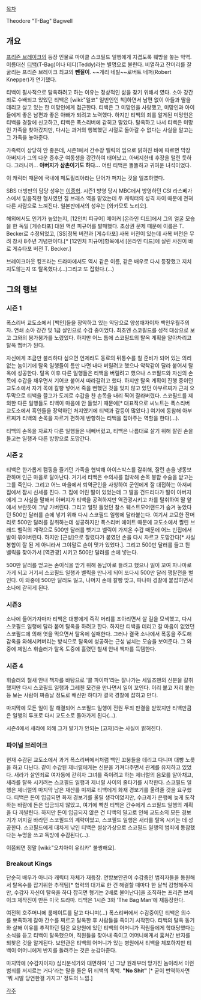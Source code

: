 [[목차]]

Theodore "T-Bag" Bagwell 

== 개요 ==
[[프리즌 브레이크]]의 등장 인물로 마이클 스코필드 일행에게 지겹도록 훼방을 놓는 악역. 이름대신 [[티백]](T-Bag)이나 테디(Teddy)라는 별명으로 불린다. 비열하고 잔머리를 잘 굴리는 프리즌 브레이크 최고의 '''뺀질이'''. ~~게리 네빌~~로버트 네퍼(Robert Knepper)가 연기했다. 

티백이 필사적으로 탈옥하려고 하는 이유는 정상적인 삶을 찾기 위해서 였다. 소아 강간죄로 수배되고 있었던 티백은 [wiki:"일코" 일반인인 척]하면서 남편 없이 아들과 딸을 데리고 살고 있는 한 미망인에게 접근한다. 티백은 그 미망인을 사랑했고, 미망인과 아이들에게 좋은 남편과 좋은 아빠가 되려고 노력했다. 하지만 티백의 죄를 알게된 미망인은 티백을 경찰에 신고하고, 티백은 폭스리버에 갇히고 말았다. 탈옥하고 나서 티백은 미망인 가족을 찾아갔지만, 다시는 과거의 행복했던 시절로 돌아갈 수 없다는 사실을 알고는 그 가족을 놓아준다.

가족력이 상당히 안 좋은데, 시즌1에서 간수장 벨릭의 입으로 밝혀진 바에 따르면 막장 아버지가 그의 다운 증후군 여동생을 강간하여 태어났고, 아버지한테 후장을 털린 듯하다. 그러니까... '''아버지가 삼촌이기도 하다...''' 어린 티백은 똘똘하고 귀여운 녀석이었다.

이 캐릭터 때문에 국내에 페도필리아라는 단어가 퍼지는 것을 일조하였다.

SBS 더빙판의 담당 성우는 [[이종혁]]. 시즌1 방영 당시 MBC에서 방영하던 CSI 라스베가스에서 믿음직한 형사였던 짐 브래스 역을 맡았는데 두 캐릭터의 성격 차이 때문에 전혀 다른 사람으로 느껴진다. 일본판에서의 성우는 [와카모토 노리오].

해외에서도 인기가 높았는지, [12인치 피규어] 메이커 [온라인 디드]에서 그의 얼굴 모습을 한 독일 [게슈타포] 대원 액션 피규어를 발매했다. 초상권 문제 때문에 이름은 T. Becker로 수정되었고, [SS]정복 버전과 [게슈타포] 사복 버전이 있는데 사복 버전은 무려 창사 8주년 기념판이다.[* [12인치 피규어]항목에서 [온라인 디드]에 실린 사진이 바로 게슈타포 버전 T. Becker.] 

브레이크아웃 킹즈라는 드라마에서도 역시 같은 이름, 같은 배우로 다시 등장했고 지치지도않는지 또 탈옥했다.(...)그리고 또 잡혔다.(...)

== 그의 행보 ==
=== 시즌 1 ===
폭스리버 교도소에서 [백인]들을 장악하고 있는 악당으로 양성애자이자 백인우월주의자. 연쇄 소아 강간 및 1급 살인으로 수감 중이었다. 최초엔 스코필드를 성적 대상으로 보고 그와의 붕가붕가를 노렸었다. 하지만 어느 틈에 스코필드의 탈옥 계획을 알아차리고 탈옥 멤버가 된다. 

자신에게 조금만 불리하다 싶으면 언제라도 동료의 뒤통수를 칠 준비가 되어 있는 의리없는 놈이기에 탈옥 일행들이 틈만 나면 내다 버릴려고 했으나 악착같이 달라 붙어서 탈옥에 성공한다. 탈옥 이후 다른 일행들은 티백을 버릴려고 했으나 스코필드와 자신의 손목에 수갑을 채우면서 기어코 붙어서 따라갈려고 했다. 하지만 탈옥 계획이 진행 중이던 교도소에서 자기 목에 칼빵 넣어서 죽을 뻔했던 것을 잊지 않고 있던 아부르찌가 근처 오두막으로 티백을 끌고가 도끼로 수갑을 찬 손목을 내리 찍어 잘라버렸다. 스코필드를 제외한 다른 일행들도 티백이 마음에 안 들었기 때문에[* 대표적으로 씨노트는 폭스리버 교도소에서 흑인들을 장악하던 처지였기에 티백과 갈등이 많았다.] 여기에 동참해 아부르찌가 티백의 손목을 자르기 편하게 반항하는 티백을 잡아주는 역할을 한다(...). 
  
티백의 손목을 자르자 다른 일행들은 내빼버렸고, 티백은 나름대로 살기 위해 잘린 손을 들고는 일행과 다른 방향으로 도망간다.

=== 시즌 2 ===
티백은 한가롭게 캠핑을 즐기던 가족을 협박해 아이스박스를 갈취해, 잘린 손을 냉동보관하며 인근 마을로 달아난다. 거기서 티백은 수의사를 협박해 손목 봉합 수술을 받고는 그를 죽인다. 그리고 어느 마을에서 퇴역군인을 사칭하여 군인에게 잘 대접하는 아저씨 집에서 잠시 신세를 진다. 그 집에 어린 딸이 있었는데 그 딸을 건드리다가 딸이 아버지에게 그 사실을 말해서 아버지가 티백을 공격하지만 역관광시키고 차를 탈취하여 딸 앞에서 보란듯이 그냥 가버린다. 그리고 얼핏 들었던 찰스 웨스트모어랜드가 숨겨 놓았다던 500만 달러를 손에 넣기 위해 다시 스코필드 일행에 달라붙는다. 여기서 교묘한 잔머리로 500만 달러를 갈취하는데 성공하지만 폭스리버 에이트 때문에 교도소에서 짤린 브래드 벨릭의 계략으로 500만 달러를 뺏기고 벨릭이 가져온 수갑 때문에 어느 빈집에서 발이 묶여버린다. 하지만 [근성]으로 잘렸다가 붙였던 손을 다시 자르고 도망간다[* 사실 봉합이 잘 된 게 아니라서 그야말로 손이 맛가 있었다.]. 그리고 500만 달러를 들고 튄 벨릭을 찾아가서 [역관광] 시키고 500만 달러를 손에 넣는다.  

500만 달러를 얻고는 손이식을 받기 위해 동남아로 뜰려고 했으나 일이 꼬여 파나마로 가게 되고 거기서 스코필드 일행과 벨릭을 만나게 되어 또다시 500만 달러 쟁탈전을 벌인다. 이 와중에 500만 달러도 잃고, 나머지  손에 칼빵 맞고, 파나마 경찰에 붙잡히면서 소나에 갇히게 된다.  

=== 시즌3 ===
소나에 들어가자마자 티백은 대빵에게 즉각 머리를 조아리면서 살 길을 모색했고, 다시 스코필드 일행에 달라 붙어 탈옥을 하려고 한다. 하지만 티백을 데리고 갈 마음이 없었던 스코필드에 의해 엿을 먹으면서 탈옥에 실패한다. 그러나 결국 소나에서 폭동을 주도해 감옥을 와해시켜버리는 방식으로 탈옥에 성공하는 근성 넘치는 모습을 보여준다. 그 와중에 제임스 휘슬러가 탈옥 도중에 흘렸던 철새 안내 책자를 득템한다.

=== 시즌 4 ===
휘슬러의 철새 안내 책자를 바탕으로 '콜 파이퍼'라는 잘나가는 세일즈맨의 신분을 갈취했지만 다시 스코필드 일행과 그레첸 모건을 만나면서 일이 꼬인다. 이리 붙고 저리 붙는 등 보는 사람이 짜증날 정도로 배신만 하다가 결국 경찰에 잡히고 만다. 

마지막에 모든 일이 잘 해결되어 스코필드 일행이 전원 무죄 판결을 받았지만 티백만큼은 일행의 투표로 다시 교도소로 돌아가게 된다(...). 

시즌4에서 새라에 의해 그가 발기가 안되는 [고자]라는 사실이 밝혀진다.

=== 파이널 브레이크 ===
현재 수감된 교도소에서 과거 폭스리버에서처럼 백인 꼬붕들을 데리고 다니며 대빵 노릇을 하고 다닌다. 같이 수감된 제너럴에게는 신문을 가져다주면서 관계를 유지하고 있었다. 새라가 살인죄로 여자동에 갇히자 그녀를 죽이려고 하는 제너럴의 음모를 알아채고, 새라를 탈옥 시키려는 스코필드 일행과 제너럴 사이의 줄타기를 시작한다. 스코필드 일행은 제너럴의 마지막 남은 재산를 미끼로 티백에게 화재 경보기를 울려줄 것을 요구했다. 티백은 돈이 입금되면 화재 경보기를 울릴 생각이었지만, 수크레가 은행에 늦게 도착하는 바람에 돈은 입금되지 않았고, 여기에 빡친 티백은 간수에게 스코필드 일행의 계획을 다 까발린다. 하지만 돈이 입금되지 않은 건 티백의 밀고로 인해 교도소의 모든 경보기가 꺼지길 바라던 스코필드의 계략이었고, 스코필드 일행은 새라를 탈옥 시키는 데 성공한다. 스코필드에게 대차게 낚인 티백은 설상가상으로 스코필드 일행의 범죄에 동참했다는 누명을 쓰고 독방에 수감된다(...).

이쯤되면 정말 [wiki:"오치아이 유리카" 불쌍해요]. 

=== Breakout Kings ===
단순히 배우가 아니라 캐릭터 자체가 재등장. 연방보안관이 수감중인 범죄자들을 동원해서 탈옥수를 잡기위한 추적팀[* 협력의 대가로 한 건 해결할 때마다 한 달씩 감형해주지만, 수감자 자신이 탈옥을 하다 잡히면 형기는 2배로 불어난다]을 조직하는 프리즌 브레이크 제작진이 만든 미국 드라마. 티백은 1시즌 3화 'The Bag Man'에 재등장한다. 

여전히 호주머니에 룸메이트를 달고 다니며(...) 폭스리버에서 수감중이던 티백은 의수를 뾰족하게 갈아 간수를 찌르고 탈옥한 후 사람들을 죽이기 시작한다. 티백의 탈옥 동기와 살해 이유를 추적하던 팀은 요양원에 있던 티백의 어머니가 직원들에게 학대당했다는 소식을 듣고 티백이 탈옥했으며, 직원들을 찾아내 죽이고 어머니에게서 훔쳐간 반지를 되찾은 것을 알게된다. 보안관은 티백의 어머니가 있는 병원에서 티백을 체포하지만 티백이 어머니에게 반지를 돌려주는 것은 눈감아준다.

마지막에 (수감자이자) 심리분석가와 대면하여 '넌 그냥 원래부터 망가진 놈이라서 이런 범죄를 저지르는 거다'라는 말을 들은 뒤 티백의 독백. '''"No Shit"''' [* 굳이 번역하자면 '뭐 시발 당연한걸 가지고' 정도의 느낌.]

[[각주]]
